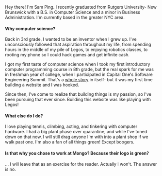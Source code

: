 Hey there! I'm Sam Ping. I recently graduated from Rutgers University- New Brunswick with a B.S. in Computer Science and a minor in Business Administration. I'm currently based in the greater NYC area.

#### Why computer science?

Back in 3rd grade, I wanted to be an inventor when I grew up. I've unconsciously followed that aspiration throughout my life, from spending hours in the middle of my pile of Legos, to enjoying robotics classes, to rooting my phone so I could hack games and get infinite cash.

I got my first taste of computer science when I took my first introductory computer programming course in 8th grade, but the real spark for me was in freshman year of college, when I participated in Capital One's Software Engineering Summit. That's a [whole story](https://github.com/samuel-ping/food-mood?tab=readme-ov-file#story) in itself- but it was my first time building a website and I was hooked.

Since then, I've come to realize that building things is my passion, so I've been pursuing that ever since. Building this website was like playing with Legos!

#### What else do I do?

I love playing tennis, climbing, acting, and tinkering with computer hardware. I had a big plant phase over quarantine, and while I've toned down on that now, I will still drag anyone I'm with into a plant shop if we walk past one. I'm also a fan of all things green! Except boogers.

#### Is that why you chose to work at Mongo? Because their logo is green?

... I will leave that as an exercise for the reader. Actually I won't. The answer is no.
